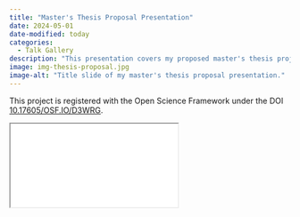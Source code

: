 ```yaml
---
title: "Master's Thesis Proposal Presentation"
date: 2024-05-01
date-modified: today
categories:
  - Talk Gallery
description: "This presentation covers my proposed master's thesis project, including the background literature, intended methods, broader impacts, and timeline of this work. The full project details are located [here](../../research/dynamics-of-climate-driven-vegetation-phenology-and-associated-avian-response-across-the-chf/index.qmd)."
image: img-thesis-proposal.jpg
image-alt: "Title slide of my master's thesis proposal presentation."
---
```


This project is registered with the Open Science Framework under the DOI [10.17605/OSF.IO/D3WRG](https://osf.io/d3wrg/).

<iframe class="slide-deck" src="slides-thesis-proposal.html"></iframe>
